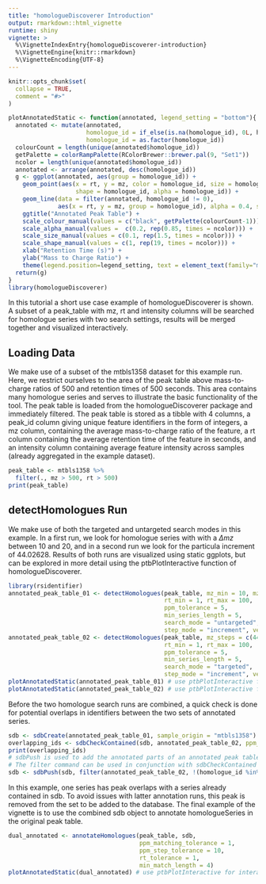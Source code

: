 ```yaml
---
title: "homologueDiscoverer Introduction"
output: rmarkdown::html_vignette
runtime: shiny
vignette: >
  %\VignetteIndexEntry{homologueDiscoverer-introduction}
  %\VignetteEngine{knitr::rmarkdown}
  %\VignetteEncoding{UTF-8}
---
```


```r
knitr::opts_chunk$set(
  collapse = TRUE,
  comment = "#>"
)

plotAnnotatedStatic <- function(annotated, legend_setting = "bottom"){
  annotated <- mutate(annotated,
                      homologue_id = if_else(is.na(homologue_id), 0L, homologue_id),
                      homologue_id = as.factor(homologue_id))
  colourCount = length(unique(annotated$homologue_id))
  getPalette = colorRampPalette(RColorBrewer::brewer.pal(9, "Set1"))
  ncolor = length(unique(annotated$homologue_id))
  annotated <- arrange(annotated, desc(homologue_id))
  g <- ggplot(annotated, aes(group = homologue_id)) +
    geom_point(aes(x = rt, y = mz, color = homologue_id, size = homologue_id,
                   shape = homologue_id, alpha = homologue_id)) +
    geom_line(data = filter(annotated, homologue_id != 0),
              aes(x = rt, y = mz, group = homologue_id), alpha = 0.4, size = 0.1) +
    ggtitle("Annotated Peak Table") +
    scale_colour_manual(values = c("black", getPalette(colourCount-1))) +
    scale_alpha_manual(values =  c(0.2, rep(0.85, times = ncolor))) +
    scale_size_manual(values = c(0.1, rep(1.5, times = ncolor))) +
    scale_shape_manual(values = c(1, rep(19, times = ncolor))) +
    xlab("Retention Time (s)") +
    ylab("Mass to Charge Ratio") +
    theme(legend.position=legend_setting, text = element_text(family="mono"))
  return(g)
}
library(homologueDiscoverer)
```

In this tutorial a short use case example of homologueDiscoverer is shown. A subset of a peak_table with mz, rt and intensity columns will be searched for homologue series with two search settings, results will be merged together and visualized interactively.

## Loading Data

We make use of a subset of the mtbls1358 dataset for this example run. Here, we restrict ourselves to the area of the peak table above mass-to-charge ratios of 500 and retention times of 500 seconds. This area contains many homologue series and serves to illustrate the basic functionality of the tool. The peak table is loaded from the homologueDiscoverer package and immediately filtered. The peak table is stored as a tibble with 4 columns, a peak_id column giving unique feature identifiers in the form of integers, a mz column, containing the average mass-to-charge ratio of the feature, a rt column containing the average retention time of the feature in seconds, and an intensity column containing average feature intensity across samples (already aggregated in the example dataset).

```r
peak_table <- mtbls1358 %>%
  filter(., mz > 500, rt > 500)
print(peak_table)
```

## detectHomologues Run

We make use of both the targeted and untargeted search modes in this example. In a first run, we look for homologue series with with a $\Delta mz$ between 10 and 20, and in a second run we look for the particula increment of 44.02628. Results of both runs are visualized using static ggplots, but can be explored in more detail using the ptbPlotInteractive function of homologueDiscoverer.

```r
library(rsidentifier)
annotated_peak_table_01 <- detectHomologues(peak_table, mz_min = 10, mz_max = 20, 
                                            rt_min = 1, rt_max = 100, 
                                            ppm_tolerance = 5, 
                                            min_series_length = 5,
                                            search_mode = "untargeted", 
                                            step_mode = "increment", verbose = F)
annotated_peak_table_02 <- detectHomologues(peak_table, mz_steps = c(44.02628),
                                            rt_min = 1, rt_max = 100, 
                                            ppm_tolerance = 5, 
                                            min_series_length = 5,
                                            search_mode = "targeted", 
                                            step_mode = "increment", verbose = F)
plotAnnotatedStatic(annotated_peak_table_01) # use ptbPlotInteractive for interactive plot.
plotAnnotatedStatic(annotated_peak_table_02) # use ptbPlotInteractive for interactive plot.
```

Before the two homologue search runs are combined, a quick check is done for potential overlaps in identifiers between the two sets of annotated series.

```r
sdb <- sdbCreate(annotated_peak_table_01, sample_origin = "mtbls1358")
overlapping_ids <- sdbCheckContained(sdb, annotated_peak_table_02, ppm_tolerance = 0.5, rt_tolerance = 0.5)
print(overlapping_ids)
# sdbPush is used to add the annotated parts of an annotated peak table to an existing database. 
# The filter command can be used in conjunction with sdbCheckContained to avoid overlapping series.
sdb <- sdbPush(sdb, filter(annotated_peak_table_02, !(homologue_id %in% overlapping_ids)))
```

In this example, one series has peak overlaps with a series already contained in sdb. To avoid issues with latter annotation runs, this peak is removed from the set to be added to the database. The final example of the vignette is to use the combined sdb object to annotate homologueSeries in the original peak table.

```r
dual_annotated <- annotateHomologues(peak_table, sdb, 
                                     ppm_matching_tolerance = 1, 
                                     ppm_step_tolerance = 10, 
                                     rt_tolerance = 1,
                                     min_match_length = 4)
plotAnnotatedStatic(dual_annotated) # use ptbPlotInteractive for interactive plot.
```
